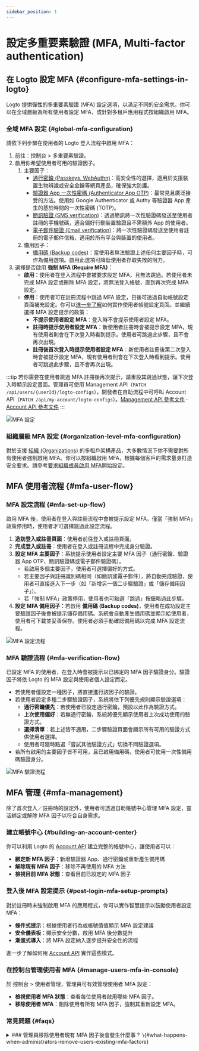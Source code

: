 ```yaml
---
sidebar_position: 1
---
```


# 設定多重要素驗證 (MFA, Multi-factor authentication)

## 在 Logto 設定 MFA \{#configure-mfa-settings-in-logto}

Logto 提供彈性的多重要素驗證 (MFA) 設定選項，以滿足不同的安全需求。你可以在全域層級為所有使用者設定 MFA，或針對多租戶應用程式按組織啟用 MFA。

### 全域 MFA 設定 \{#global-mfa-configuration}

請依下列步驟在使用者的 Logto 登入流程中啟用 MFA：

1. 前往：<CloudLink to="/mfa">控制台 > 多重要素驗證</CloudLink>。
2. 啟用你希望使用者可用的驗證因子。
   1. 主要因子：
      - [通行密鑰 (Passkeys, WebAuthn)](/end-user-flows/mfa/webauthn)：高安全性的選擇，適用於支援裝置生物辨識或安全金鑰等網頁產品，確保強大防護。
      - [驗證器 App 一次性密碼 (Authenticator App OTP)](/end-user-flows/mfa/authenticator-app-otp)：最常見且廣泛接受的方法。使用如 Google Authenticator 或 Authy 等驗證器 App 產生的基於時間的一次性密碼 (TOTP)。
      - [簡訊驗證 (SMS verification)](/end-user-flows/mfa/sms-mfa)：透過簡訊將一次性驗證碼發送至使用者註冊的手機號碼，適合偏好行動裝置驗證且不需額外 App 的使用者。
      - [電子郵件驗證 (Email verification)](/end-user-flows/mfa/email-mfa)：將一次性驗證碼發送至使用者註冊的電子郵件信箱，適用於所有平台與裝置的使用者。
   2. 備用因子：
      - [備用碼 (Backup codes)](/end-user-flows/mfa/backup-codes)：當使用者無法驗證上述任何主要因子時，可作為備用選項。啟用此選項可降低使用者存取失敗的阻力。
3. 選擇是否啟用 **強制 MFA (Require MFA)**：
   - **啟用**：使用者在登入流程中會被要求設定 MFA，且無法跳過。若使用者未完成 MFA 設定或刪除 MFA 設定，將無法登入帳號，直到再次完成 MFA 設定。
   - **停用**：使用者可在註冊流程中跳過 MFA 設定，日後可透過自助帳號設定頁面補充設定。你可以[進一步了解](/end-user-flows/account-settings/)如何實作使用者帳號設定頁面。並繼續選擇 MFA 設定提示的政策：
     - **不提示使用者設定 MFA**：登入時不會提示使用者設定 MFA。
     - **註冊時提示使用者設定 MFA**：新使用者註冊時會被提示設定 MFA，現有使用者則會在下次登入時看到提示。使用者可跳過此步驟，且不會再次出現。
     - **註冊後首次登入時提示使用者設定 MFA**：新使用者註冊後第二次登入時會被提示設定 MFA，現有使用者則會在下次登入時看到提示。使用者可跳過此步驟，且不會再次出現。

:::tip
若你需要在使用者跳過 MFA 註冊後再次提示，請重設其跳過狀態，讓下次登入時顯示設定畫面。管理員可使用 Management API（`PATCH /api/users/{userId}/logto-configs`），開發者在自助流程中可呼叫 Account API（`PATCH /api/my-account/logto-configs`）。[Management API 參考文件](https://openapi.logto.io/operation/operation-updateuserlogtoconfig) · [Account API 參考文件](https://openapi.logto.io/operation/operation-updatelogtoconfig)
:::

<img src="/img/assets/configure-mfa.png" alt="MFA 設定" />

### 組織層級 MFA 設定 \{#organization-level-mfa-configuration}

對於支援 [組織 (Organizations)](/organizations) 的多租戶架構產品，大多數情況下你不需要對所有使用者強制啟用 MFA。你可以按組織啟用 MFA，根據每個客戶的需求量身打造安全要求。請參考[要求組織成員啟用 MFA](/organizations/organization-management#require-mfa-for-organization-members)開始設定。

## MFA 使用者流程 \{#mfa-user-flow}

### MFA 設定流程 \{#mfa-set-up-flow}

啟用 MFA 後，使用者在登入與註冊流程中會被提示設定 MFA。僅當「強制 MFA」政策停用時，使用者才可選擇跳過此設定流程。

1. **造訪登入或註冊頁面**：使用者前往登入或註冊頁面。
2. **完成登入或註冊**：使用者在登入或註冊流程中完成身分驗證。
3. **設定 MFA 主要因子**：系統提示使用者設定主要 MFA 因子（通行密鑰、驗證器 App OTP、簡訊驗證碼或電子郵件驗證碼）。
   - 若啟用多個主要因子，使用者可選擇偏好的方式。
   - 若主要因子與註冊識別碼相同（如簡訊或電子郵件），將自動完成驗證，使用者可直接進入下一步（如「新增另一個二步驟驗證」或「儲存備用因子」）。
   - 若「強制 MFA」政策停用，使用者也可點選「跳過」按鈕略過此步驟。
4. **設定 MFA 備用因子**：若啟用 **備用碼 (Backup codes)**，使用者在成功設定主要驗證因子後會被提示儲存備用碼。系統會自動產生備用碼並顯示給使用者，使用者可下載並妥善保存。使用者必須手動確認備用碼以完成 MFA 設定流程。

<img src="/img/assets/link-mfa.png" alt="MFA 設定流程" />

### MFA 驗證流程 \{#mfa-verification-flow}

已設定 MFA 的使用者，在登入時會被提示以已綁定的 MFA 因子驗證身分。驗證因子將依 Logto 的 MFA 設定與使用者個人設定而定。

- 若使用者僅設定一種因子，將直接進行該因子的驗證。
- 若使用者設定多種二步驟驗證因子，系統將依下列優先規則顯示驗證選項：
  - **通行密鑰優先**：若使用者已設定通行密鑰，預設以此作為驗證方式。
  - **上次使用偏好**：若無通行密鑰，系統將優先顯示使用者上次成功使用的驗證方式。
  - **選擇清單**：若上述皆不適用，二步驟驗證頁面會顯示所有可用的驗證方式供使用者選擇。
  - 使用者可隨時點選「嘗試其他驗證方式」切換不同驗證選項。
- 若所有啟用的主要因子皆不可用，且已啟用備用碼，使用者可使用一次性備用碼驗證身分。

<img src="/img/assets/verify-mfa.png" alt="MFA 驗證流程" />

## MFA 管理 \{#mfa-management}

除了首次登入／註冊時的設定外，使用者可透過自助帳號中心管理 MFA 設定，靈活綁定或解除 MFA 因子以符合自身需求。

### 建立帳號中心 \{#building-an-account-center}

你可以利用 Logto 的 [Account API](/end-user-flows/account-settings/by-account-api) 建立完整的帳號中心，讓使用者可以：

- **綁定新 MFA 因子**：新增驗證器 App、通行密鑰或重新產生備用碼
- **解除現有 MFA 因子**：移除不再使用的 MFA 方法
- **檢視目前 MFA 狀態**：查看目前已設定的 MFA 因子

### 登入後 MFA 設定提示 \{#post-login-mfa-setup-prompts}

對於註冊時未強制啟用 MFA 的應用程式，你可以實作智慧提示以鼓勵使用者設定 MFA：

- **條件式提示**：根據使用者行為或帳號價值顯示 MFA 設定建議
- **安全儀表板**：顯示安全分數，啟用 MFA 後分數提升
- **漸進式導入**：將 MFA 設定納入逐步提升安全性的流程

進一步了解如何用 [Account API](/end-user-flows/account-settings/by-account-api) 實作這些模式。

### 在控制台管理使用者 MFA \{#manage-users-mfa-in-console}

於 <CloudLink to="/user">控制台 > 使用者管理</CloudLink>，管理員可有效管理使用者 MFA 設定：

- **檢視使用者 MFA 狀態**：查看每位使用者啟用哪些 MFA 因子。
- **移除使用者 MFA**：刪除使用者所有 MFA 因子，強制其重新設定 MFA。

### 常見問題 \{#faqs}

<details>
<summary>
### 管理員移除使用者現有 MFA 因子後會發生什麼事？ \{#what-happens-when-administrators-remove-users-existing-mfa-factors}
</summary>
當管理員移除使用者所有主要 MFA 因子（通行密鑰、驗證器 App OTP、簡訊或電子郵件）後，使用者下次登入時會遇到以下情境：

**情境 1：無任何 MFA 因子**

- 若不存在任何 MFA 因子（包含無備用碼），且 [MFA 政策](#global-mfa-configuration)要求 MFA，使用者將可直接登入且不需 MFA 驗證，並會立即被提示重新設定 MFA。

**情境 2：仍有備用碼**

- 若仍有備用碼可用，使用者登入時必須先以備用碼驗證。
- 成功驗證後，系統會提示使用者設定新的主要 MFA 因子。
- 使用者是否可跳過此設定，取決於你設定的 MFA 政策。
- 此設計可避免使用者在無主要因子時被鎖定帳號。

 </details>

